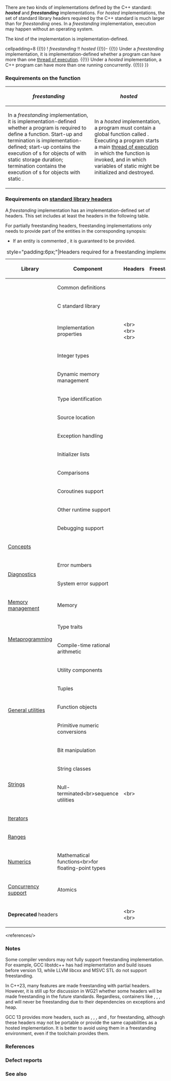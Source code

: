 {{title|Freestanding and hosted implementations}}
{{cpp/navbar}}

There are two kinds of implementations defined by the C++ standard: '''''hosted''''' and '''''freestanding''''' implementations. For ''hosted'' implementations, the set of standard library headers required by the C++ standard is much larger than for ''freestanding'' ones. In a ''freestanding'' implementation, execution may happen without an operating system.

The kind of the implementation is implementation-defined. {{rev inl|since=c++11|The macro {{tt|__STDC_HOSTED__}} is predefined to {{tt|1}} for hosted implementations and {{tt|0}} for freestanding implementations.}}

{{rrev|since=c++11|1=
===Requirements on [[cpp/language/memory model|multi-threaded executions and data races]]===
{{(!}} cellpadding=8 {{!}}
! ''freestanding'' !! ''hosted''
{{!}}-
{{!}} Under a ''freestanding'' implementation, it is implementation-defined whether a program can have more than one [[cpp/thread|thread of execution]].
{{!}} Under a ''hosted'' implementation, a C++ program can have more than one {{lt|cpp/thread}} running concurrently.
{{!)}}
}}

===Requirements on the {{ltt|cpp/language/main function|main}} function===

{| cellpadding=8|
|-
! ''freestanding'' !! ''hosted''
|-
| In a ''freestanding'' implementation, it is implementation-defined whether a program is required to define a {{ltt|cpp/language/main function|main}} function. Start-up and termination is implementation-defined; start-up contains the execution of {{lt|cpp/language/constructor}}s for objects of {{lsd|cpp/language/scope#Namespace scope}} with static storage duration; termination contains the execution of {{lt|cpp/language/destructor}}s for objects with static {{lt|cpp/language/storage duration}}.
| In a ''hosted'' implementation, a program must contain a global function called {{ltt|cpp/language/main function|main}}. Executing a program starts a main [[cpp/thread|thread of execution]] in which the {{tt|main}} function is invoked, and in which variables of static {{lt|cpp/language/storage duration}} might be initialized and destroyed.
|}

{{anchor|header requirements}}

===Requirements on [[cpp/header|standard library headers]]===
A ''freestanding'' implementation has an implementation-defined set of headers. This set includes at least the headers in the following table.

For partially freestanding headers, freestanding implementations only needs to provide part of the entities in the corresponding synopsis:
* If an entity is commented {{c/core|// freestanding}}, it is guaranteed to be provided.
{{rrev|since=c++26|
* If an entity (function or function template) is commented {{c/core|// freestanding-deleted}}, it is guaranteed to be either provided or deleted.
}}

{|class="wikitable sortable"
|+style="padding:6px;"|Headers required for a freestanding implementation
|-
!Library
!Component
!Headers
!{{nbsp}}Freestanding{{nbsp}}
|-
|rowspan=13|{{ls|cpp/utility#Language support}}
|Common definitions
|{{header|cstddef}}
|{{yes|All}}
|-
|C standard library
|{{header|cstdlib}}
|{{maybe|Partial}}
|-
|Implementation properties
|{{header|cfloat}}&lt;br&gt;{{header|climits}} {{mark since c++11}}&lt;br&gt;{{header|limits}}&lt;br&gt;{{header|version}} {{mark since c++20}}
|{{yes|All}}
|-
|Integer types
|{{header|cstdint}} {{mark since c++11}}
|{{yes|All}}
|-
|Dynamic memory management
|{{header|new}}
|{{yes|All}}
|-
|Type identification
|{{header|typeinfo}}
|{{yes|All}}
|-
|Source location
|{{header|source_location}} {{mark since c++20}}
|{{yes|All}}
|-
|Exception handling
|{{header|exception}}
|{{yes|All}}
|-
|Initializer lists
|{{header|initializer_list}} {{mark since c++11}}
|{{yes|All}}
|-
|Comparisons
|{{header|compare}} {{mark since c++20}}
|{{yes|All}}
|-
|Coroutines support
|{{header|coroutine}} {{mark since c++20}}
|{{yes|All}}
|-
|Other runtime support
|{{header|cstdarg}}
|{{yes|All}}
|-
|Debugging support
|{{header|debugging}} {{mark since c++26}}
|{{yes|All}}
|-
|colspan=2|[[cpp/concepts|Concepts]]
|{{header|concepts}} {{mark since c++20}}
|{{yes|All}}
|-
|rowspan=2|[[cpp/error|Diagnostics]]
|Error numbers
|{{header|cerrno}} {{mark since c++26}}
|{{maybe|Partial}}
|-
|System error support
|{{header|system_error}} {{mark since c++26}}
|{{maybe|Partial}}
|-
|[[cpp/memory|Memory management]]{{nbsp}}
|Memory
|{{header|memory}} {{mark since c++23}}
|{{maybe|Partial}}
|-
|rowspan=2|[[cpp/meta|Metaprogramming]]
|Type traits
|{{header|type_traits}} {{mark since c++11}}
|{{yes|All}}
|-
|Compile-time rational arithmetic{{nbsp}}
|{{header|ratio}} {{mark since c++23}}
|{{yes|All}}
|-
|rowspan=5|[[cpp/utility#General-purpose utilities|General utilities]]
|Utility components
|{{header|utility}} {{mark since c++23}}
|{{yes|All}}
|-
|Tuples
|{{header|tuple}} {{mark since c++23}}
|{{yes|All}}
|-
|Function objects
|{{header|functional}} {{mark since c++20}}
|{{maybe|Partial}}
|-
|Primitive numeric conversions
|{{header|charconv}} {{mark since c++26}}
|{{maybe|Partial}}
|-
|Bit manipulation
|{{header|bit}} {{mark since c++20}}
|{{yes|All}}
|-
|rowspan=2|[[cpp/string|Strings]]
|String classes
|{{header|string}} {{mark since c++26}}
|{{maybe|Partial}}
|-
|Null-terminated&lt;br&gt;sequence utilities
|{{header|cstring}} {{mark since c++26}}&lt;br&gt;{{header|cwchar}} {{mark since c++26}}
|{{maybe|Partial}}
|-
|colspan=2|[[cpp/iterator|Iterators]]
|{{header|iterator}} {{mark since c++23}}
|{{maybe|Partial}}
|-
|colspan=2|[[cpp/ranges|Ranges]]
|{{header|ranges}} {{mark since c++23}}
|{{maybe|Partial}}
|-
|[[cpp/numeric|Numerics]]
|Mathematical functions&lt;br&gt;for floating-point types
|{{header|cmath}} {{mark since c++26}}
|{{maybe|Partial}}
|-
|[[cpp/thread|Concurrency support]]
|Atomics
|{{header|atomic}} {{mark since c++11}}
|{{yes|{{nbsp|4}}All&lt;ref&gt;{{rev inl|since=c++20|Support for always lock-free integral atomic types and presence of type aliases {{lc|std::atomic_signed_lock_free}} and {{lc|std::atomic_unsigned_lock_free}} are implementation-defined in a freestanding implementation.}}&lt;/ref&gt;}}
|-
|colspan=2|'''Deprecated''' headers
|{{header|ciso646}} {{mark until c++20}}&lt;br&gt;{{header|cstdalign}} {{mark life|since=c++11|until=c++20}}{{nbsp}}&lt;br&gt;{{header|cstdbool}} {{mark life|since=c++11|until=c++20}}
|{{yes|All}}
|}
&lt;references/&gt;

===Notes===
Some compiler vendors may not fully support freestanding implementation. For example, GCC libstdc++ has had implementation and build issues before version 13, while LLVM libcxx and MSVC STL do not support freestanding.

In C++23, many features are made freestanding with partial headers. However, it is still up for discussion in WG21 whether some headers will be made freestanding in the future standards. Regardless, containers like {{lc|std::vector|vector}}, {{lc|std::list|list}}, {{lc|std::deque|deque}}, and {{lc|std::map|map}} will never be freestanding due to their dependencies on exceptions and heap.

GCC 13 provides more headers, such as {{header|optional}}, {{header|span}}, {{header|array}}, and {{header|bitset}}, for freestanding, although these headers may not be portable or provide the same capabilities as a hosted implementation. It is better to avoid using them in a freestanding environment, even if the toolchain provides them.

{{ftm begin|sort=yes}}
{{ftm|__cpp_lib_freestanding_feature_test_macros|value=202306L|std=C++26|freestanding feature test macros}}
{{ftm|__cpp_lib_freestanding_algorithm|value=202311L|std=C++26|freestanding {{header|algorithm}}}}
{{ftm|__cpp_lib_freestanding_array|value=202311L|std=C++26|freestanding {{header|array}}}}
{{ftm|__cpp_lib_freestanding_char_traits|value=202306L|std=C++26|freestanding {{lc|std::char_traits}}}}
{{ftm|__cpp_lib_freestanding_charconv|value=202306L|std=C++26|freestanding {{header|charconv}}}}
{{ftm|__cpp_lib_freestanding_cstdlib|value=202306L|std=C++26|freestanding {{header|cstdlib}}}}
{{ftm|__cpp_lib_freestanding_cstring|value=202311L|std=C++26|freestanding {{header|cstring}}}}
{{ftm|__cpp_lib_freestanding_cwchar|value=202306L|std=C++26|freestanding {{header|cwchar}}}}
{{ftm|__cpp_lib_freestanding_errc|value=202306L|std=C++26|freestanding {{lc|std::errc}}}}
{{ftm|__cpp_lib_freestanding_expected|value=202311L|std=C++26|freestanding {{header|expected}}}}
{{ftm|__cpp_lib_freestanding_functional|value=202306L|std=C++26|freestanding {{header|functional}}}}
{{ftm|__cpp_lib_freestanding_iterator|value=202306L|std=C++26|freestanding {{header|iterator}}}}
{{ftm|__cpp_lib_freestanding_mdspan|value=202311L|std=C++26|freestanding {{header|mdspan}}}}
{{ftm|__cpp_lib_freestanding_memory|value=202306L|std=C++26|freestanding {{header|memory}}}}
{{ftm|__cpp_lib_freestanding_numeric|value=202311L|std=C++26|freestanding {{header|numeric}}}}
{{ftm|__cpp_lib_freestanding_optional|value=202311L|std=C++26|freestanding {{header|optional}}}}
{{ftm|__cpp_lib_freestanding_ranges|value=202306L|std=C++26|freestanding {{header|ranges}}}}
{{ftm|__cpp_lib_freestanding_ratio|value=202306L|std=C++26|freestanding {{header|ratio}}}}
{{ftm|__cpp_lib_freestanding_string_view|value=202311L|std=C++26|freestanding {{header|string_view}}}}
{{ftm|__cpp_lib_freestanding_tuple|value=202306L|std=C++26|freestanding {{header|tuple}}}}
{{ftm|__cpp_lib_freestanding_utility|value=202306L|std=C++26|freestanding {{header|utility}}}}
{{ftm|__cpp_lib_freestanding_variant|value=202311L|std=C++26|freestanding {{header|variant}}}}
{{ftm end}}

===References===
{{ref std c++23}}
{{ref std|section=4.1|title=Implementation compliance|id=intro.compliance|p=10}}
{{ref std|section=6.9.2|title=Multi-threaded executions and data races|id=intro.multithread|p=84}}
{{ref std|section=6.9.3.1|title=main function|id=basic.start.main|p=89}}
{{ref std|section=16.4.2.5|title=Freestanding implementations|id=compliance|p=483}}
{{ref std end}}
{{ref std c++20}}
{{ref std|section=4.1|title=Implementation compliance|id=intro.compliance|p=7}}
{{ref std|section=6.9.2|title=Multi-threaded executions and data races|id=intro.multithread|p=77}}
{{ref std|section=6.9.3.1|title=main function|id=basic.start.main|p=82}}
{{ref std|section=16.5.1.3|title=Freestanding implementations|id=compliance|p=470}}
{{ref std end}}
{{ref std c++17}}
{{ref std|section=4.1|title=Implementation compliance|id=intro.compliance|p=5}}
{{ref std|section=4.7|title=Multi-threaded executions and data races|id=intro.multithread|p=15}}
{{ref std|section=6.6.1|title=main function|id=basic.start.main|p=66}}
{{ref std|section=20.5.1.3|title=Freestanding implementations|id=compliance|p=458}}
{{ref std end}}
{{ref std c++14}}
{{ref std|section=1.4|title=Implementation compliance|id=intro.compliance|p=5}}
{{ref std|section=1.10|title=Multi-threaded executions and data races|id=intro.multithread|p=11}}
{{ref std|section=3.6.1|title=Main function|id=basic.start.main|p=62}}
{{ref std|section=17.6.1.3|title=Freestanding implementations|id=compliance|p=441}}
{{ref std end}}
{{ref std c++11}}
{{ref std|section=1.4|title=Implementation compliance|id=intro.compliance|p=5}}
{{ref std|section=1.10|title=Multi-threaded executions and data races|id=intro.multithread|p=11}}
{{ref std|section=3.6.1|title=Main function|id=basic.start.main|p=58}}
{{ref std|section=17.6.1.3|title=Freestanding implementations|id=compliance|p=408}}
{{ref std end}}
{{ref std c++03}}
{{ref std|section=1.4|title=Implementation compliance|id=intro.compliance|p=3}}
{{ref std|section=3.6.1|title=Main function|id=basic.start.main|p=43}}
{{ref std|section=17.4.1.3|title=Freestanding implementations|id=lib.compliance|p=326}}
{{ref std end}}

===Defect reports===
{{dr list begin}}
{{dr list item|wg=cwg|dr=1938|std=C++98|before=an implementation did not need&lt;br&gt;to document whether it is hosted|after=made the implementation kind implementation-&lt;br&gt;defined (thus requires a documentation)}}
{{dr list item|wg=lwg|dr=3653|paper=P1642R11|std=C++20|before={{header|coroutine}} is freestanding, but&lt;br&gt;uses {{lc|std::hash}} which was not|after=made {{header|functional}} being&lt;br&gt; partially freestanding}}
{{dr list end}}

===See also===
{{dsc begin}}
{{dsc see c|c/language/conformance|Conformance|nomono=true}}
{{dsc end}}

{{langlinks|es|ja|ru|zh}}